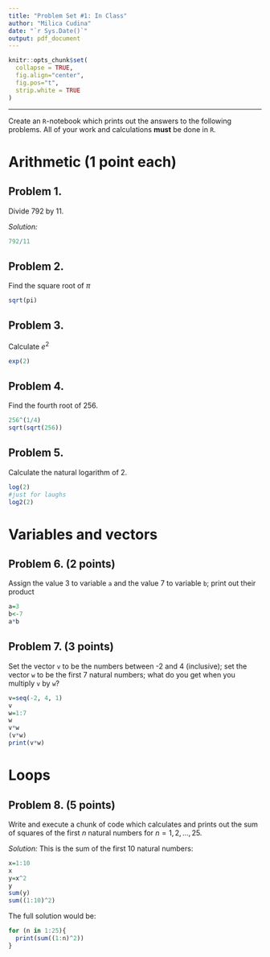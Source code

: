 ```yaml
---
title: "Problem Set #1: In Class"
author: "Milica Cudina"
date: "`r Sys.Date()`"
output: pdf_document
---
```

<!-- The author of this template is Dr. Gordan Zitkovic.-->
<!-- The code chunk below contains some settings that will  -->
<!-- make your R code look better in the output pdf file.  -->
<!-- If you are curious about what each option below does, -->
<!-- go to https://yihui.org/knitr/options/ -->
<!-- If not, feel free to disregard everything ...  -->
```r
knitr::opts_chunk$set(
  collapse = TRUE,
  fig.align="center",
  fig.pos="t",
  strip.white = TRUE
)
```
<!-- ... down to here. -->

---

Create an `R`-notebook which prints out the answers to the following problems. All of your work and calculations **must** be done in `R`.

# Arithmetic (1 point each)
## Problem 1. 
Divide 792 by 11. 

*Solution:*
```r
792/11
```

## Problem 2. 
Find the square root of $\pi$

```r
sqrt(pi)
```


## Problem 3. 
Calculate $e^2$

```r
exp(2)
```


## Problem 4. 
Find the fourth root of 256.

```r
256^(1/4)
sqrt(sqrt(256))
```


## Problem 5. 
Calculate the natural logarithm of 2.

```r
log(2)
#just for laughs
log2(2)
```


# Variables and vectors
## Problem 6. **(2 points)** 
Assign the value 3 to variable `a` and  the value 7 to variable `b`; print out their product

```r
a=3
b<-7
a*b
```

## Problem 7. **(3 points)** 
Set the vector `v` to be the numbers between -2 and 4 (inclusive); set the vector `w` to be the first 7 natural numbers; what do you get when you multiply `v` by `w`?

```r
v=seq(-2, 4, 1)
v
w=1:7
w
v*w
(v*w)
print(v*w)
```


# Loops
## Problem 8. **(5 points)**
Write and execute a chunk of code which calculates and prints out the sum of squares of the first $n$ natural numbers for $n=1, 2, \dots, 25$. 

*Solution:*
This is the sum of the first $10$ natural numbers: 

```r
x=1:10
x
y=x^2
y
sum(y)
sum((1:10)^2)
```

The full solution would be:

```r
for (n in 1:25){
  print(sum((1:n)^2))
}
```


